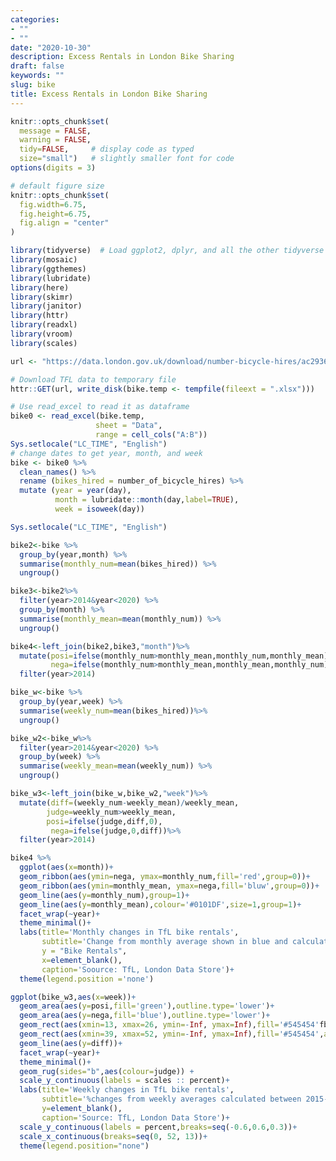 ```yaml
---
categories:
- ""
- ""
date: "2020-10-30"
description: Excess Rentals in London Bike Sharing
draft: false
keywords: ""
slug: bike
title: Excess Rentals in London Bike Sharing
---
```


```r
knitr::opts_chunk$set(
  message = FALSE, 
  warning = FALSE, 
  tidy=FALSE,     # display code as typed
  size="small")   # slightly smaller font for code
options(digits = 3)

# default figure size
knitr::opts_chunk$set(
  fig.width=6.75, 
  fig.height=6.75,
  fig.align = "center"
)
```


```r
library(tidyverse)  # Load ggplot2, dplyr, and all the other tidyverse packages
library(mosaic)
library(ggthemes)
library(lubridate)
library(here)
library(skimr)
library(janitor)
library(httr)
library(readxl)
library(vroom)
library(scales)
```



```r

url <- "https://data.london.gov.uk/download/number-bicycle-hires/ac29363e-e0cb-47cc-a97a-e216d900a6b0/tfl-daily-cycle-hires.xlsx"

# Download TFL data to temporary file
httr::GET(url, write_disk(bike.temp <- tempfile(fileext = ".xlsx")))

# Use read_excel to read it as dataframe
bike0 <- read_excel(bike.temp,
                   sheet = "Data",
                   range = cell_cols("A:B"))
Sys.setlocale("LC_TIME", "English")
# change dates to get year, month, and week
bike <- bike0 %>% 
  clean_names() %>% 
  rename (bikes_hired = number_of_bicycle_hires) %>% 
  mutate (year = year(day),
          month = lubridate::month(day,label=TRUE),
          week = isoweek(day))
```

```r
Sys.setlocale("LC_TIME", "English")
```


```r
bike2<-bike %>% 
  group_by(year,month) %>% 
  summarise(monthly_num=mean(bikes_hired)) %>% 
  ungroup()

bike3<-bike2%>% 
  filter(year>2014&year<2020) %>% 
  group_by(month) %>% 
  summarise(monthly_mean=mean(monthly_num)) %>% 
  ungroup()

bike4<-left_join(bike2,bike3,"month")%>% 
  mutate(posi=ifelse(monthly_num>monthly_mean,monthly_num,monthly_mean),
         nega=ifelse(monthly_num>monthly_mean,monthly_mean,monthly_num))%>% 
  filter(year>2014) 

```


```r
bike_w<-bike %>% 
  group_by(year,week) %>% 
  summarise(weekly_num=mean(bikes_hired))%>% 
  ungroup()

bike_w2<-bike_w%>% 
  filter(year>2014&year<2020) %>% 
  group_by(week) %>% 
  summarise(weekly_mean=mean(weekly_num)) %>% 
  ungroup()

bike_w3<-left_join(bike_w,bike_w2,"week")%>% 
  mutate(diff=(weekly_num-weekly_mean)/weekly_mean,
        judge=weekly_num>weekly_mean,
        posi=ifelse(judge,diff,0),
         nega=ifelse(judge,0,diff))%>% 
  filter(year>2014) 


```


```r
bike4 %>% 
  ggplot(aes(x=month))+
  geom_ribbon(aes(ymin=nega, ymax=monthly_num,fill='red',group=0))+
  geom_ribbon(aes(ymin=monthly_mean, ymax=nega,fill='bluw',group=0))+
  geom_line(aes(y=monthly_num),group=1)+
  geom_line(aes(y=monthly_mean),colour='#0101DF',size=1,group=1)+
  facet_wrap(~year)+
  theme_minimal()+
  labs(title='Monthly changes in TfL bike rentals',
       subtitle='Change from monthly average shown in blue and calculated between 2015-2019' ,
       y = "Bike Rentals",
       x=element_blank(),
       caption='Soource: TfL, London Data Store')+
  theme(legend.position ='none')

```
```r
ggplot(bike_w3,aes(x=week))+
  geom_area(aes(y=posi,fill='green'),outline.type='lower')+
  geom_area(aes(y=nega,fill='blue'),outline.type='lower')+
  geom_rect(aes(xmin=13, xmax=26, ymin=-Inf, ymax=Inf),fill='#545454'fbrea,alpha = .005)+
  geom_rect(aes(xmin=39, xmax=52, ymin=-Inf, ymax=Inf),fill='#545454',alpha = .005)+
  geom_line(aes(y=diff))+
  facet_wrap(~year)+
  theme_minimal()+
  geom_rug(sides="b",aes(colour=judge)) +
  scale_y_continuous(labels = scales :: percent)+
  labs(title='Weekly changes in TfL bike rentals',
       subtitle='%changes from weekly averages calculated between 2015-2019',
       y=element_blank(),
       caption='Source: TfL, London Data Store')+
  scale_y_continuous(labels = percent,breaks=seq(-0.6,0.6,0.3))+
  scale_x_continuous(breaks=seq(0, 52, 13))+
  theme(legend.position="none")

```
